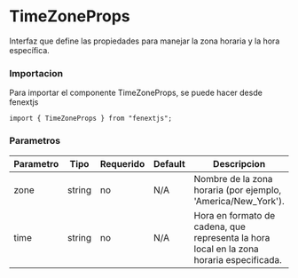 # TimeZoneProps

Interfaz que define las propiedades para manejar la zona horaria y la hora específica.

### Importacion

Para importar el componente TimeZoneProps, se puede hacer desde fenextjs

```tsx copy
import { TimeZoneProps } from "fenextjs";
```

### Parametros

| Parametro | Tipo   | Requerido | Default | Descripcion                                                                              |
| --------- | ------ | --------- | ------- | ---------------------------------------------------------------------------------------- |
| zone      | string | no        | N/A     | Nombre de la zona horaria (por ejemplo, 'America/New_York').                             |
| time      | string | no        | N/A     | Hora en formato de cadena, que representa la hora local en la zona horaria especificada. |
